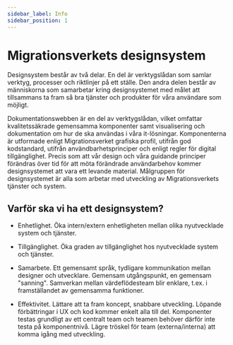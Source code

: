 ```yaml
---
sidebar_label: Info
sidebar_position: 1
---
```


# Migrationsverkets designsystem
Designsystem består av två delar. En del är verktygslådan som samlar verktyg, processer och riktlinjer på ett ställe. Den andra delen består av människorna som samarbetar kring designsystemet med målet att tillsammans ta fram så bra tjänster och produkter för våra användare som möjligt.

Dokumentationswebben är en del av verktygslådan, vilket omfattar kvalitetssäkrade gemensamma komponenter samt visualisering och dokumentation om hur de ska användas i våra it-lösningar. Komponenterna är utformade enligt Migrationsverket grafiska profil, utifrån god kodstandard, utifrån användbarhetsprinciper och enligt regler för digital tillgänglighet.
Precis som att vår design och våra guidande principer förändras över tid för att möta förändrade användarbehov kommer designsystemet att vara ett levande material. Målgruppen för designsystemet är alla som arbetar med utveckling av Migrationsverkets tjänster och system.


## Varför ska vi ha ett designsystem?
- Enhetlighet. Öka intern/extern enhetligheten mellan olika nyutvecklade system och tjänster. 

- Tillgänglighet. Öka graden av tillgänglighet hos nyutvecklade system och tjänster.

- Samarbete. Ett gemensamt språk, tydligare kommunikation mellan designer och utvecklare. Gemensam utgångspunkt, en gemensam "sanning". Samverkan mellan värdeflödesteam blir enklare, t.ex. i framställandet av gemensamma funktioner.

- Effektivitet. Lättare att ta fram koncept, snabbare utveckling. Löpande förbättringar i UX och kod kommer enkelt alla till del. Komponenter testas grundligt av ett centralt team och teamen behöver därför inte testa på komponentnivå. Lägre tröskel för team (externa/interna) att komma igång med utveckling. 